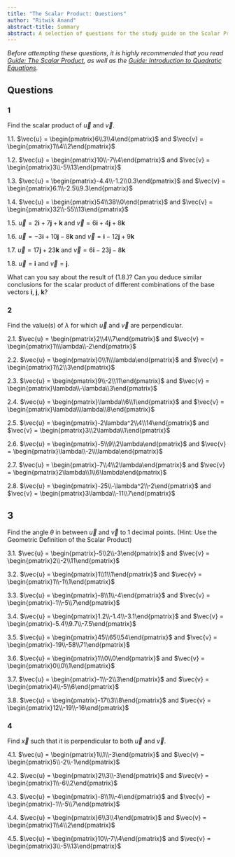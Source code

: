 ```yaml
---
title: "The Scalar Product: Questions"
author: "Ritwik Anand"
abstract-title: Summary
abstract: A selection of questions for the study guide on the Scalar Product
---
```


*Before attempting these questions, it is highly recommended that you read [Guide: The Scalar Product](Scalar_Product2.qmd), as well as the [Guide: Introduction to Quadratic Equations](introtoquadratics.qmd). *

## Questions {-}

### 1 {-}

Find the scalar product of $\vec{u}$ and $\vec{v}$.

1.1. $\vec{u} = \begin{pmatrix}6\\3\\4\end{pmatrix}$ and $\vec{v} = \begin{pmatrix}1\\4\\2\end{pmatrix}$

1.2. $\vec{u} = \begin{pmatrix}10\\-7\\4\end{pmatrix}$ and $\vec{v} = \begin{pmatrix}3\\-5\\13\end{pmatrix}$

1.3. $\vec{u} = \begin{pmatrix}-4.4\\-1.2\\0.3\end{pmatrix}$ and $\vec{v} = \begin{pmatrix}6.1\\-2.5\\9.3\end{pmatrix}$
 
1.4. $\vec{u} = \begin{pmatrix}54\\38\\0\end{pmatrix}$ and $\vec{v} = \begin{pmatrix}32\\-55\\13\end{pmatrix}$

1.5. $\vec{u} = 2\mathbf{i} + 7\mathbf{j} + \mathbf{k}$ and $\vec{v} = 6\mathbf{i} + 4\mathbf{j} + 8\mathbf{k}$

1.6. $\vec{u} = -3\mathbf{i} + 10\mathbf{j} - 8\mathbf{k}$ and $\vec{v} = \mathbf{i} - 12\mathbf{j} + 9\mathbf{k}$

1.7. $\vec{u} = 17\mathbf{j} + 23\mathbf{k}$ and $\vec{v} = 6\mathbf{i} - 23\mathbf{j} - 8\mathbf{k}$

1.8. $\vec{u} = \mathbf{i}$ and $\vec{v} = \mathbf{j}$. 

What can you say about the result of (1.8.)? Can you deduce similar conclusions for the scalar product of different combinations of the base vectors $\mathbf{i}$, $\mathbf{j}$, $\mathbf{k}$?

### 2 {-}

Find the value(s) of $\lambda$ for which $\vec{u}$ and $\vec{v}$ are perpendicular.

2.1. $\vec{u} = \begin{pmatrix}2\\4\\7\end{pmatrix}$ and $\vec{v} = \begin{pmatrix}1\\\lambda\\-2\end{pmatrix}$

2.2. $\vec{u} = \begin{pmatrix}0\\1\\\lambda\end{pmatrix}$ and $\vec{v} = \begin{pmatrix}1\\2\\3\end{pmatrix}$

2.3. $\vec{u} = \begin{pmatrix}9\\-2\\11\end{pmatrix}$ and $\vec{v} = \begin{pmatrix}\lambda\\-\lambda\\3\end{pmatrix}$ 

2.4. $\vec{u} = \begin{pmatrix}\lambda\\6\\1\end{pmatrix}$ and $\vec{v} = \begin{pmatrix}\lambda\\\lambda\\8\end{pmatrix}$ 

2.5. $\vec{u} = \begin{pmatrix}-2\lambda^2\\4\\14\end{pmatrix}$ and $\vec{v} = \begin{pmatrix}3\\2\lambda\\1\end{pmatrix}$ 

2.6. $\vec{u} = \begin{pmatrix}-5\\9\\2\lambda\end{pmatrix}$ and $\vec{v} = \begin{pmatrix}\lambda\\-2\\\lambda\end{pmatrix}$

2.7. $\vec{u} = \begin{pmatrix}-7\\4\\2\lambda\end{pmatrix}$ and $\vec{v} = \begin{pmatrix}2\lambda\\1\\6\lambda\end{pmatrix}$

2.8. $\vec{u} = \begin{pmatrix}-25\\-\lambda^2\\-2\end{pmatrix}$ and $\vec{v} = \begin{pmatrix}3\lambda\\-11\\7\end{pmatrix}$


## 3 {-}

Find the angle $\theta$ in between $\vec{u}$ and $\vec{v}$ to 1 decimal points. (Hint: Use the Geometric Definition of the Scalar Product)

3.1. $\vec{u} = \begin{pmatrix}-5\\2\\-3\end{pmatrix}$ and $\vec{v} = \begin{pmatrix}2\\-2\\11\end{pmatrix}$

3.2. $\vec{u} = \begin{pmatrix}1\\1\\1\end{pmatrix}$ and $\vec{v} = \begin{pmatrix}1\\-1\\1\end{pmatrix}$

3.3. $\vec{u} = \begin{pmatrix}-8\\1\\-4\end{pmatrix}$ and $\vec{v} = \begin{pmatrix}-1\\-5\\7\end{pmatrix}$

3.4. $\vec{u} = \begin{pmatrix}1.2\\-1.4\\-3.1\end{pmatrix}$ and $\vec{v} = \begin{pmatrix}-5.4\\9.7\\-7.5\end{pmatrix}$

3.5. $\vec{u} = \begin{pmatrix}45\\65\\54\end{pmatrix}$ and $\vec{v} = \begin{pmatrix}-19\\-58\\71\end{pmatrix}$

3.6. $\vec{u} = \begin{pmatrix}1\\0\\0\end{pmatrix}$ and $\vec{v} = \begin{pmatrix}0\\0\\1\end{pmatrix}$

3.7. $\vec{u} = \begin{pmatrix}-1\\-2\\3\end{pmatrix}$ and $\vec{v} = \begin{pmatrix}4\\-5\\6\end{pmatrix}$

3.8. $\vec{u} = \begin{pmatrix}-17\\3\\8\end{pmatrix}$ and $\vec{v} = \begin{pmatrix}12\\-19\\-16\end{pmatrix}$

### 4 {-}

Find $\vec{x}$ such that it is perpendicular to both $\vec{u}$ and $\vec{v}$.

4.1. $\vec{u} = \begin{pmatrix}1\\1\\-3\end{pmatrix}$ and $\vec{v} = \begin{pmatrix}5\\-2\\-1\end{pmatrix}$

4.2. $\vec{u} = \begin{pmatrix}2\\3\\-3\end{pmatrix}$ and $\vec{v} = \begin{pmatrix}1\\-6\\2\end{pmatrix}$

4.3. $\vec{u} = \begin{pmatrix}-8\\1\\-4\end{pmatrix}$ and $\vec{v} = \begin{pmatrix}-1\\-5\\7\end{pmatrix}$

4.4. $\vec{u} = \begin{pmatrix}6\\3\\4\end{pmatrix}$ and $\vec{v} = \begin{pmatrix}1\\4\\2\end{pmatrix}$

4.5. $\vec{u} = \begin{pmatrix}10\\-7\\4\end{pmatrix}$ and $\vec{v} = \begin{pmatrix}3\\-5\\13\end{pmatrix}$



































